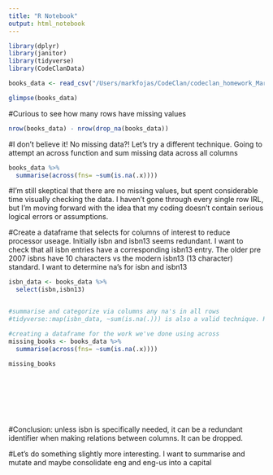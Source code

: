 ```yaml
---
title: "R Notebook"
output: html_notebook
---
```


```r
library(dplyr)
library(janitor)
library(tidyverse)
library(CodeClanData)
```

```r
books_data <- read_csv("/Users/markfojas/CodeClan/codeclan_homework_MarkAntFojas/week1/weekend/books.csv")

glimpse(books_data)

```

#Curious to see how many rows have missing values

```r
nrow(books_data) - nrow(drop_na(books_data))

```

#I don't believe it! No missing data?! Let's try a different technique. Going to attempt an across function and sum missing data across all columns

```r

books_data %>%   
  summarise(across(fns= ~sum(is.na(.x))))
```

#I'm still skeptical that there are no missing values, but spent considerable time visually checking the data. I haven't gone through every single row IRL, but I'm moving forward with the idea that my coding doesn't contain serious logical errors or assumptions.

#Create a dataframe that selects for columns of interest to reduce processor useage. Initially isbn and isbn13 seems redundant. I want to check that all isbn entries have a corresponding isbn13 entry. The older pre 2007 isbns have 10 characters vs the modern isbn13 (13 character) standard. I want to determine na's for isbn and isbn13

```r
isbn_data <- books_data %>% 
  select(isbn,isbn13)


#summarise and categorize via columns any na's in all rows
#tidyverse::map(isbn_data, ~sum(is.na(.))) is also a valid technique. Have used three separate techniques! Q to ask on a tangent: purrr is a tidyverse package, but is it's own library?

#creating a dataframe for the work we've done using across
missing_books <- books_data %>%   
  summarise(across(fns= ~sum(is.na(.x))))

missing_books






  
```

#Conclusion: unless isbn is specifically needed, it can be a redundant identifier when making relations between columns. It can be dropped.

#Let's do something slightly more interesting. I want to summarise and mutate and maybe consolidate eng and eng-us into a capital
